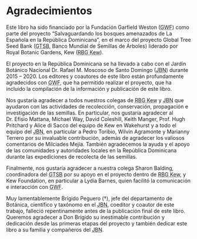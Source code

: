 # Agradecimientos {.unnumbered}

Este libro ha sido financiado por la Fundación Garfield Weston (<abbr title="Fundación Garfield Weston">GWF</abbr>) como parte del proyecto "Salvaguardando los bosques amenazados de La Española en la República Dominicana", en el marco del proyecto Global Tree Seed Bank (<abbr title="Global Tree Seed Bank, Banco Mundial de Semillas de Árboles">GTSB</abbr>, Banco Mundial de Semillas de Árboles) liderado por Royal Botanic Gardens, Kew (<abbr title="Royal Botanic Gardens Kew (Jardínes Botánicos Reales de Kew)">RBG Kew</abbr>).

El proyecto en la República Dominicana se ha llevado a cabo con el Jardín Botánico Nacional Dr. Rafael M. Moscoso de Santo Domingo (<abbr title="Jardín Botánico Nacional">JBN</abbr>) durante 2015 -- 2020. Los editores y coautores de este libro están profundamente agradecidos con <abbr title="Fundación Garfield Weston">GWF</abbr>, que ha permitido realizar el proyecto, que ha incluido la compilación de la información y publicación de este libro.

Nos gustaría agradecer a todos nuestros colegas de <abbr title="Royal Botanic Gardens Kew (Jardínes Botánicos Reales de Kew)">RBG Kew</abbr> y <abbr title="Jardín Botánico Nacional">JBN</abbr> que ayudaron con las actividades de recolección, conservación, propagación e investigación de las semillas. En particular, nos gustaría agradecer al Dr. Efisio Mattana, Michael Way, David Coleshill, Keith Manger, Prof. Hugh Pritchard y Alice di Sacco del equipo de Kew en Wakehurst y a todo el equipo del <abbr title="Jardín Botánico Nacional">JBN</abbr>, en particular a Pedro Toribio, Wilvin Agramonte y Marianny Terrero por su invaluable contribución, además de agradecer los valiosos comentarios de Milciades Mejía. También agradecemos la ayuda y el apoyo de las comunidades y autoridades locales en la República Dominicana durante las expediciones de recolecta de las semillas.

Finalmente, nos gustaría agradecer a nuestra colega Sharon Balding, coordinadora del <abbr title="Global Tree Seed Bank, Banco Mundial de Semillas de Árboles">GTSB</abbr> por su apoyo en el proyecto dentro de <abbr title="Royal Botanic Gardens Kew (Jardínes Botánicos Reales de Kew)">RBG Kew</abbr>, y Kew Foundation, en particular a Lydia Barnes, quien facilitó la comunicación e interacción con <abbr title="Fundación Garfield Weston">GWF</abbr>.

Muy lamentablemente Brígido Peguero (†), jefe del departamento de Botánica, científico y taxónomo en el <abbr title="Jardín Botánico Nacional">JBN</abbr>, coeditor y coautor de este trabajo, falleció repentinamente antes de la publicación final de este libro. Queremos agradecer a Don Brígido su inestimable contribución y dedicación desde las primeras etapas del proyecto y también dedicar este libro a su familia y compañeros del <abbr title="Jardín Botánico Nacional">JBN</abbr>.
